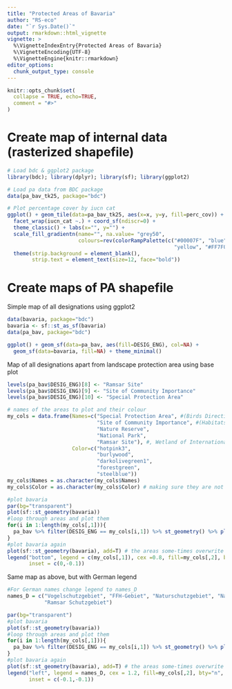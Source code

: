 ```yaml
---
title: "Protected Areas of Bavaria"
author: "RS-eco"
date: "`r Sys.Date()`"
output: rmarkdown::html_vignette
vignette: >
  %\VignetteIndexEntry{Protected Areas of Bavaria}
  %\VignetteEncoding{UTF-8}
  %\VignetteEngine{knitr::rmarkdown}
editor_options: 
  chunk_output_type: console
---
```


```r
knitr::opts_chunk$set(
  collapse = TRUE, echo=TRUE,
  comment = "#>"
)
```

# Create map of internal data (rasterized shapefile)

```r
# Load bdc & ggplot2 package
library(bdc); library(dplyr); library(sf); library(ggplot2)

# Load pa data from BDC package
data(pa_bav_tk25, package="bdc")

# Plot percentage cover by iucn cat
ggplot() + geom_tile(data=pa_bav_tk25, aes(x=x, y=y, fill=perc_cov)) + 
  facet_wrap(iucn_cat ~.) + coord_sf(ndiscr=0) + 
  theme_classic() + labs(x="", y="") + 
  scale_fill_gradientn(name="", na.value= "grey50",
                       colours=rev(colorRampPalette(c("#00007F", "blue", "#007FFF", "cyan", 
                                                      "yellow", "#FF7F00", "red", "#7F0000"))(255))) + 
  theme(strip.background = element_blank(),
        strip.text = element_text(size=12, face="bold"))
```

# Create maps of PA shapefile

Simple map of all designations using ggplot2

```r
data(bavaria, package="bdc")
bavaria <- sf::st_as_sf(bavaria)
data(pa_bav, package="bdc")

ggplot() + geom_sf(data=pa_bav, aes(fill=DESIG_ENG), col=NA) +
  geom_sf(data=bavaria, fill=NA) + theme_minimal() 
```

Map of all designations apart from landscape protection area using base plot

```r
levels(pa_bav$DESIG_ENG)[8] <- "Ramsar Site"
levels(pa_bav$DESIG_ENG)[9] <- "Site of Community Importance"
levels(pa_bav$DESIG_ENG)[10] <- "Special Protection Area"

# names of the areas to plot and their colour 
my_cols = data.frame(Names=c("Special Protection Area", #(Birds Directive)"
                             "Site of Community Importance", #(Habitats Directive)
                             "Nature Reserve",
                             "National Park",
                             "Ramsar Site"), #, Wetland of International Importance
                     Color=c("hotpink3",
                             "burlywood",
                             "darkolivegreen1",
                             "forestgreen",
                             "steelblue"))
my_cols$Names = as.character(my_cols$Names)  
my_cols$Color = as.character(my_cols$Color) # making sure they are not factors

#plot bavaria  
par(bg="transparent")
plot(sf::st_geometry(bavaria))
#loop through areas and plot them
for(i in 1:length(my_cols[,1])){
  pa_bav %>% filter(DESIG_ENG == my_cols[i,1]) %>% st_geometry() %>% plot(col=my_cols[i,2], add=T)
}
#plot bavaria again
plot(sf::st_geometry(bavaria), add=T) # the areas some-times overwrite the borders, that's not very pretty
legend("bottom", legend = c(my_cols[,1]), cex =0.8, fill=my_cols[,2], bty="n", xpd = T,
       inset = c(0,-0.1))
```

Same map as above, but with German legend

```r
#For German names change legend to names_D
names_D = c("Vogelschutzgebiet", "FFH-Gebiet", "Naturschutzgebiet", "Nationalpark",
            "Ramsar Schutzgebiet")

par(bg="transparent")
#plot bavaria  
plot(sf::st_geometry(bavaria))
#loop through areas and plot them
for(i in 1:length(my_cols[,1])){
  pa_bav %>% filter(DESIG_ENG == my_cols[i,1]) %>% st_geometry() %>% plot(col=my_cols[i,2], border=F, add=T)
}
#plot bavaria again
plot(sf::st_geometry(bavaria), add=T) # the areas some-times overwrite the borders, that's not very pretty
legend("left", legend = names_D, cex = 1.2, fill=my_cols[,2], bty="n", xpd = T,
       inset = c(-0.1,-0.1))
```
